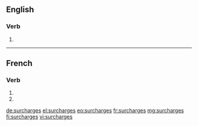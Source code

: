 {{also|surchargés}}
==English==

===Verb===
{{head|en|verb form}}

# {{en-third-person singular of|surcharge}}

----

==French==

===Verb===
{{fr-verb-form}}

# {{inflection of|surcharger||2|s|pres|indc|lang=fr}}
# {{inflection of|surcharger||2|s|pres|subj|lang=fr}}

[[de:surcharges]]
[[el:surcharges]]
[[eo:surcharges]]
[[fr:surcharges]]
[[mg:surcharges]]
[[fi:surcharges]]
[[vi:surcharges]]